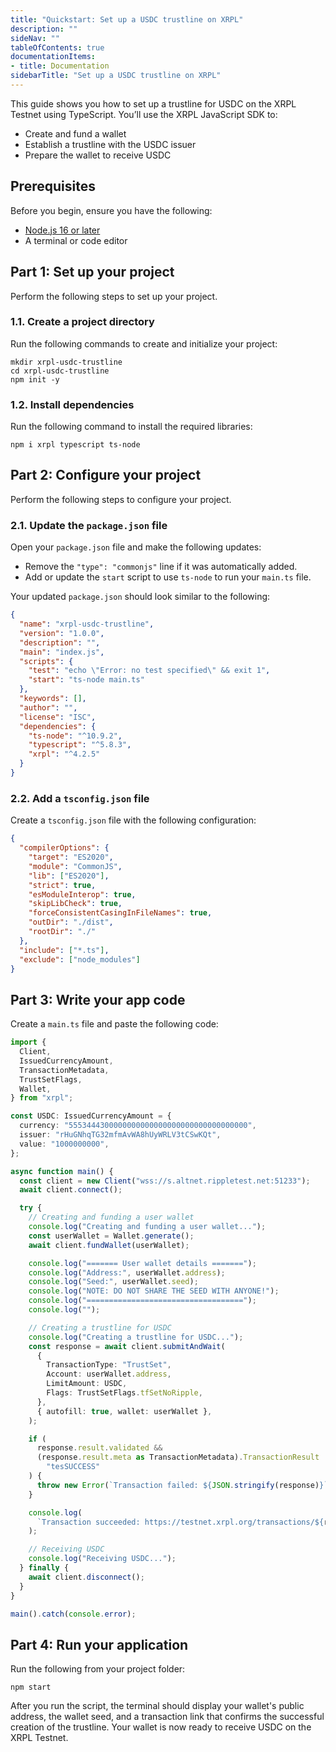 ```yaml
---
title: "Quickstart: Set up a USDC trustline on XRPL"
description: ""
sideNav: ""
tableOfContents: true
documentationItems: 
- title: Documentation
sidebarTitle: "Set up a USDC trustline on XRPL"
---
```


This guide shows you how to set up a trustline for USDC on the XRPL Testnet
using TypeScript. You’ll use the XRPL JavaScript SDK to:

- Create and fund a wallet
- Establish a trustline with the USDC issuer
- Prepare the wallet to receive USDC

## Prerequisites

Before you begin, ensure you have the following:

- [Node.js 16 or later](https://nodejs.org/)
- A terminal or code editor

## Part 1: Set up your project

Perform the following steps to set up your project.

### 1.1. Create a project directory

Run the following commands to create and initialize your project:

```shell
mkdir xrpl-usdc-trustline
cd xrpl-usdc-trustline
npm init -y
```

### 1.2. Install dependencies

Run the following command to install the required libraries:

```shell
npm i xrpl typescript ts-node
```

## Part 2: Configure your project

Perform the following steps to configure your project.

### 2.1. Update the `package.json` file

Open your `package.json` file and make the following updates:

- Remove the `"type": "commonjs"` line if it was automatically added.
- Add or update the `start` script to use `ts-node` to run your `main.ts` file.

Your updated `package.json` should look similar to the following:

```json package.json
{
  "name": "xrpl-usdc-trustline",
  "version": "1.0.0",
  "description": "",
  "main": "index.js",
  "scripts": {
    "test": "echo \"Error: no test specified\" && exit 1",
    "start": "ts-node main.ts"
  },
  "keywords": [],
  "author": "",
  "license": "ISC",
  "dependencies": {
    "ts-node": "^10.9.2",
    "typescript": "^5.8.3",
    "xrpl": "^4.2.5"
  }
}
```

### 2.2. Add a `tsconfig.json` file

Create a `tsconfig.json` file with the following configuration:

```json tsconfig.json
{
  "compilerOptions": {
    "target": "ES2020",
    "module": "CommonJS",
    "lib": ["ES2020"],
    "strict": true,
    "esModuleInterop": true,
    "skipLibCheck": true,
    "forceConsistentCasingInFileNames": true,
    "outDir": "./dist",
    "rootDir": "./"
  },
  "include": ["*.ts"],
  "exclude": ["node_modules"]
}
```

## Part 3: Write your app code

Create a `main.ts` file and paste the following code:

```ts
import {
  Client,
  IssuedCurrencyAmount,
  TransactionMetadata,
  TrustSetFlags,
  Wallet,
} from "xrpl";

const USDC: IssuedCurrencyAmount = {
  currency: "5553444300000000000000000000000000000000",
  issuer: "rHuGNhqTG32mfmAvWA8hUyWRLV3tCSwKQt",
  value: "1000000000",
};

async function main() {
  const client = new Client("wss://s.altnet.rippletest.net:51233");
  await client.connect();

  try {
    // Creating and funding a user wallet
    console.log("Creating and funding a user wallet...");
    const userWallet = Wallet.generate();
    await client.fundWallet(userWallet);

    console.log("======= User wallet details =======");
    console.log("Address:", userWallet.address);
    console.log("Seed:", userWallet.seed);
    console.log("NOTE: DO NOT SHARE THE SEED WITH ANYONE!");
    console.log("===================================");
    console.log("");

    // Creating a trustline for USDC
    console.log("Creating a trustline for USDC...");
    const response = await client.submitAndWait(
      {
        TransactionType: "TrustSet",
        Account: userWallet.address,
        LimitAmount: USDC,
        Flags: TrustSetFlags.tfSetNoRipple,
      },
      { autofill: true, wallet: userWallet },
    );

    if (
      response.result.validated &&
      (response.result.meta as TransactionMetadata).TransactionResult !==
        "tesSUCCESS"
    ) {
      throw new Error(`Transaction failed: ${JSON.stringify(response)}`);
    }

    console.log(
      `Transaction succeeded: https://testnet.xrpl.org/transactions/${response.result.hash}`,
    );

    // Receiving USDC
    console.log("Receiving USDC...");
  } finally {
    await client.disconnect();
  }
}

main().catch(console.error);
```

## Part 4: Run your application

Run the following from your project folder:

```shell
npm start
```

After you run the script, the terminal should display your wallet's public
address, the wallet seed, and a transaction link that confirms the successful
creation of the trustline. Your wallet is now ready to receive USDC on the XRPL
Testnet.
